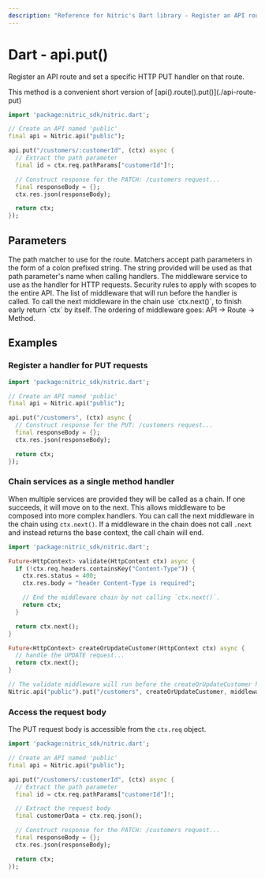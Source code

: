 ```yaml
---
description: "Reference for Nitric's Dart library - Register an API route and set a specific HTTP PUT handler on that route."
---
```


# Dart - api.put()

Register an API route and set a specific HTTP PUT handler on that route.

<Note>
  This method is a convenient short version of
  [api().route().put()](./api-route-put)
</Note>

```dart
import 'package:nitric_sdk/nitric.dart';

// Create an API named 'public'
final api = Nitric.api("public");

api.put("/customers/:customerId", (ctx) async {
  // Extract the path parameter
  final id = ctx.req.pathParams["customerId"]!;

  // Construct response for the PATCH: /customers request...
  final responseBody = {};
  ctx.res.json(responseBody);

  return ctx;
});
```

## Parameters

<Properties>
  <Property name="match" required type="String">
    The path matcher to use for the route. Matchers accept path parameters in
    the form of a colon prefixed string. The string provided will be used as
    that path parameter's name when calling handlers.
  </Property>
  <Property name="handler" required type="HttpHandler">
    The middleware service to use as the handler for HTTP requests.
  </Property>
  <Property name="security" type="List<OidcOptions>">
    Security rules to apply with scopes to the entire API.
  </Property>
  <Property name="middlewares" type="List<HttpHandler>">
    The list of middleware that will run before the handler is called. To call
    the next middleware in the chain use `ctx.next()`, to finish early return
    `ctx` by itself. The ordering of middleware goes: API -> Route -> Method.
  </Property>
</Properties>

## Examples

### Register a handler for PUT requests

```dart
import 'package:nitric_sdk/nitric.dart';

// Create an API named 'public'
final api = Nitric.api("public");

api.put("/customers", (ctx) async {
  // Construct response for the PUT: /customers request...
  final responseBody = {};
  ctx.res.json(responseBody);

  return ctx;
});
```

### Chain services as a single method handler

When multiple services are provided they will be called as a chain. If one succeeds, it will move on to the next. This allows middleware to be composed into more complex handlers. You can call the next middleware in the chain using `ctx.next()`. If a middleware in the chain does not call `.next` and instead returns the base context, the call chain will end.

```dart
import 'package:nitric_sdk/nitric.dart';

Future<HttpContext> validate(HttpContext ctx) async {
  if (!ctx.req.headers.containsKey("Content-Type")) {
    ctx.res.status = 400;
    ctx.res.body = "header Content-Type is required";

    // End the middleware chain by not calling `ctx.next()`.
    return ctx;
  }

  return ctx.next();
}

Future<HttpContext> createOrUpdateCustomer(HttpContext ctx) async {
  // handle the UPDATE request...
  return ctx.next();
}

// The validate middleware will run before the createOrUpdateCustomer handler
Nitric.api("public").put("/customers", createOrUpdateCustomer, middlewares: [validate]);
```

### Access the request body

The PUT request body is accessible from the `ctx.req` object.

```dart
import 'package:nitric_sdk/nitric.dart';

// Create an API named 'public'
final api = Nitric.api("public");

api.put("/customers/:customerId", (ctx) async {
  // Extract the path parameter
  final id = ctx.req.pathParams["customerId"]!;

  // Extract the request body
  final customerData = ctx.req.json();

  // Construct response for the PATCH: /customers request...
  final responseBody = {};
  ctx.res.json(responseBody);

  return ctx;
});
```
